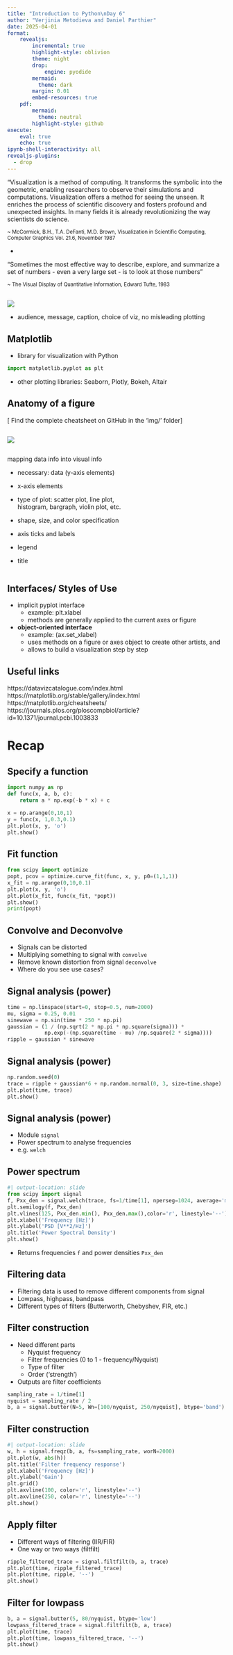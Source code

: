 ```yaml
---
title: "Introduction to Python\nDay 6"
author: "Verjinia Metodieva and Daniel Parthier"
date: 2025-04-01
format:
    revealjs:
        incremental: true 
        highlight-style: oblivion
        theme: night
        drop:
            engine: pyodide
        mermaid: 
          theme: dark
        margin: 0.01
        embed-resources: true
    pdf:
        mermaid: 
          theme: neutral
        highlight-style: github
execute:
    eval: true
    echo: true
ipynb-shell-interactivity: all
revealjs-plugins:
  - drop
---
```


"Visualization is a method of computing. It transforms the symbolic into the geometric,
enabling researchers to observe their simulations and computations. Visualization
offers a method for seeing the unseen. It enriches the process of scientific discovery
and fosters profound and unexpected insights. In many fields it is already
revolutionizing the way scientists do science.

<small> ~ McCormick, B.H., T.A. DeFanti, M.D. Brown, Visualization in Scientific
Computing, Computer Graphics Vol. 21.6, November 1987 </small>

- 

"Sometimes the most effective way to describe, explore, and summarize a set of numbers 
- even a very large set - is to look at those numbers" 

<small> ~ The Visual Display of Quantitative Information, Edward Tufte, 1983 </small>

##
![](/img/10_rules_figures.png)

- audience, message, caption, choice of viz, no misleading plotting

## Matplotlib

- library for visualization with Python

:::{.fragment}
```python
import matplotlib.pyplot as plt
```

:::

- other plotting libraries: Seaborn, Plotly, Bokeh, Altair

## Anatomy of a figure
[ Find the complete cheatsheet on GitHub in the 'img/' folder]

::: {.column width="43%"}

![](/img/anatomy_of_a_fig.png)

:::

::: {.column width="57%"}

mapping data info into visual info

- necessary: data (y-axis elements)

- x-axis elements
- type of plot: scatter plot, line plot, histogram, bargraph, violin plot, etc.
- shape, size, and color specification
- axis ticks and labels
- legend
- title

:::

## Interfaces/ Styles of Use
- implicit pyplot interface 
  - example: plt.xlabel
  - methods are generally applied to the current axes or figure

- **object-oriented interface** 
  - example: (ax.set_xlabel)
  - uses methods on a figure or axes object to create other artists, and 
  - allows to build a visualization step by step


## Useful links

https://datavizcatalogue.com/index.html 
https://matplotlib.org/stable/gallery/index.html
https://matplotlib.org/cheatsheets/
https://journals.plos.org/ploscompbiol/article?id=10.1371/journal.pcbi.1003833


# Recap

## Specify a function

```python
import numpy as np
def func(x, a, b, c):
    return a * np.exp(-b * x) + c

x = np.arange(0,10,1)
y = func(x, 1,0.3,0.1)
plt.plot(x, y, 'o')
plt.show()
```

## Fit function

```python
from scipy import optimize
popt, pcov = optimize.curve_fit(func, x, y, p0=(1,1,1))
x_fit = np.arange(0,10,0.1)
plt.plot(x, y, 'o')
plt.plot(x_fit, func(x_fit, *popt))
plt.show()
print(popt)
```

## Convolve and Deconvolve

- Signals can be distorted
- Multiplying something to signal with `convolve`
- Remove known distortion from signal `deconvolve`
- Where do you see use cases?

## Signal analysis (power)

```python
time = np.linspace(start=0, stop=0.5, num=2000)
mu, sigma = 0.25, 0.01
sinewave = np.sin(time * 250 * np.pi)
gaussian = (1 / (np.sqrt(2 * np.pi * np.square(sigma))) *
            np.exp(-(np.square(time - mu) /np.square(2 * sigma))))
ripple = gaussian * sinewave
```


## Signal analysis (power)

```python
np.random.seed(0)
trace = ripple + gaussian*6 + np.random.normal(0, 3, size=time.shape)
plt.plot(time, trace)
plt.show()
```

## Signal analysis (power)

- Module `signal`
- Power spectrum to analyse frequencies
- e.g. `welch`

## Power spectrum

```python
#| output-location: slide
from scipy import signal
f, Pxx_den = signal.welch(trace, fs=1/time[1], nperseg=1024, average='median')
plt.semilogy(f, Pxx_den)
plt.vlines(125, Pxx_den.min(), Pxx_den.max(),color='r', linestyle='--')
plt.xlabel('Frequency [Hz]')
plt.ylabel('PSD [V**2/Hz]')
plt.title('Power Spectral Density')
plt.show()  
```

- Returns frequencies `f` and power densities `Pxx_den`

## Filtering data

- Filtering data is used to remove different components from signal
- Lowpass, highpass, bandpass
- Different types of filters (Butterworth, Chebyshev, FIR, etc.)

## Filter construction

- Need different parts
    - Nyquist frequency
    - Filter frequencies (0 to 1 - frequency/Nyquist)
    - Type of filter
    - Order ('strength')
- Outputs are filter coefficients

:::{.fragment}
```python
sampling_rate = 1/time[1]
nyquist = sampling_rate / 2
b, a = signal.butter(N=5, Wn=[100/nyquist, 250/nyquist], btype='band')
```
:::

## Filter construction

``` python
#| output-location: slide
w, h = signal.freqz(b, a, fs=sampling_rate, worN=2000)
plt.plot(w, abs(h))
plt.title('Filter frequency response')
plt.xlabel('Frequency [Hz]')
plt.ylabel('Gain')
plt.grid()
plt.axvline(100, color='r', linestyle='--')
plt.axvline(250, color='r', linestyle='--')
plt.show()
```

## Apply filter

- Different ways of filtering (IIR/FIR)
- One way or two ways (filtfilt)

:::{.fragment}
``` python
ripple_filtered_trace = signal.filtfilt(b, a, trace)
plt.plot(time, ripple_filtered_trace)
plt.plot(time, ripple, '--')
plt.show()
```
:::

## Filter for lowpass

``` python
b, a = signal.butter(5, 80/nyquist, btype='low')
lowpass_filtered_trace = signal.filtfilt(b, a, trace)
plt.plot(time, trace)
plt.plot(time, lowpass_filtered_trace, '--')
plt.show()
```

